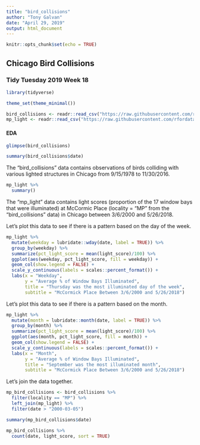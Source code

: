 ```yaml
---
title: "bird_collisions"
author: "Tony Galvan"
date: "April 29, 2019"
output: html_document
---
```


```r
knitr::opts_chunk$set(echo = TRUE)
```

## Chicago Bird Collisions
### Tidy Tuesday 2019 Week 18

```r
library(tidyverse)

theme_set(theme_minimal())

bird_collisions <- readr::read_csv("https://raw.githubusercontent.com/rfordatascience/tidytuesday/master/data/2019/2019-04-30/bird_collisions.csv")
mp_light <- readr::read_csv("https://raw.githubusercontent.com/rfordatascience/tidytuesday/master/data/2019/2019-04-30/mp_light.csv")
```

#### EDA

```r
glimpse(bird_collisions)
```

```r
summary(bird_collisions$date)
```

The "bird_collisions" data contains observations of birds colliding with various lighted structures in Chicago from 9/15/1978 to 11/30/2016.

```r
mp_light %>%
  summary()
```

The "mp_light" data contains light scores (proportion of the 17 window bays that were illuminated) at McCormic Place (locality = "MP" from the "bird_collisions" data) in Chicago between 3/6/2000 and 5/26/2018.

Let's plot this data to see if there is a pattern based on the day of the week.

```r
mp_light %>%
  mutate(weekday = lubridate::wday(date, label = TRUE)) %>%
  group_by(weekday) %>%
  summarize(pct_light_score = mean(light_score)/100) %>%
  ggplot(aes(weekday, pct_light_score, fill = weekday)) +
  geom_col(show.legend = FALSE) +
  scale_y_continuous(labels = scales::percent_format()) +
  labs(x = "Weekday", 
       y = "Average % of Window Bays Illuminated",
       title = "Thursday was the most illuminated day of the week",
       subtitle = "McCormick Place Between 3/6/2000 and 5/26/2018")
```

Let's plot this data to see if there is a pattern based on the month.

```r
mp_light %>%
  mutate(month = lubridate::month(date, label = TRUE)) %>%
  group_by(month) %>%
  summarize(pct_light_score = mean(light_score)/100) %>%
  ggplot(aes(month, pct_light_score, fill = month)) +
  geom_col(show.legend = FALSE) +
  scale_y_continuous(labels = scales::percent_format()) +
  labs(x = "Month", 
       y = "Average % of Window Bays Illuminated",
       title = "September was the most illuminated month",
       subtitle = "McCormick Place Between 3/6/2000 and 5/26/2018")
```

Let's join the data together.

```r
mp_bird_collisions <- bird_collisions %>%
  filter(locality == "MP") %>%
  left_join(mp_light) %>%
  filter(date > "2000-03-05")

summary(mp_bird_collisions$date)
```

```r
mp_bird_collisions %>%
  count(date, light_score, sort = TRUE)
```


